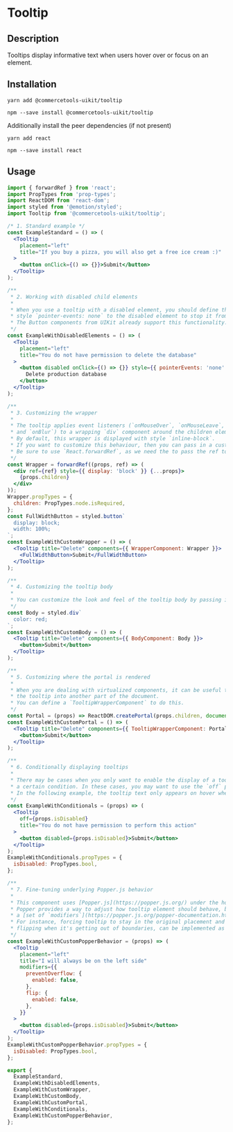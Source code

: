 

<Meta of={TooltipStories} />

# Tooltip

## Description

Tooltips display informative text when users hover over or focus on an element.

## Installation

```
yarn add @commercetools-uikit/tooltip
```

```
npm --save install @commercetools-uikit/tooltip
```

Additionally install the peer dependencies (if not present)

```
yarn add react
```

```
npm --save install react
```

## Usage

```jsx
import { forwardRef } from 'react';
import PropTypes from 'prop-types';
import ReactDOM from 'react-dom';
import styled from '@emotion/styled';
import Tooltip from '@commercetools-uikit/tooltip';

/* 1. Standard example */
const ExampleStandard = () => (
  <Tooltip
    placement="left"
    title="If you buy a pizza, you will also get a free ice cream :)"
  >
    <button onClick={() => {}}>Submit</button>
  </Tooltip>
);

/**
 * 2. Working with disabled child elements
 *
 * When you use a tooltip with a disabled element, you should define the
 * style `pointer-events: none` to the disabled element to stop it from capturing events.
 * The Button components from UIKit already support this functionality.
 */
const ExampleWithDisabledElements = () => (
  <Tooltip
    placement="left"
    title="You do not have permission to delete the database"
  >
    <button disabled onClick={() => {}} style={{ pointerEvents: 'none' }}>
      Delete production database
    </button>
  </Tooltip>
);

/**
 * 3. Customizing the wrapper
 *
 * The tooltip applies event listeners (`onMouseOver`, `onMouseLeave`, `onFocus`,
 * and `onBlur`) to a wrapping `div` component around the children element.
 * By default, this wrapper is displayed with style `inline-block`.
 * If you want to customize this behaviour, then you can pass in a custom element.
 * Be sure to use `React.forwardRef`, as we need the to pass the ref to the wrapper.
 */
const Wrapper = forwardRef((props, ref) => (
  <div ref={ref} style={{ display: 'block' }} {...props}>
    {props.children}
  </div>
));
Wrapper.propTypes = {
  children: PropTypes.node.isRequired,
};
const FullWidthButton = styled.button`
  display: block;
  width: 100%;
`;
const ExampleWithCustomWrapper = () => (
  <Tooltip title="Delete" components={{ WrapperComponent: Wrapper }}>
    <FullWidthButton>Submit</FullWidthButton>
  </Tooltip>
);

/**
 * 4. Customizing the tooltip body
 *
 * You can customize the look and feel of the tooltip body by passing in a custom `BodyComponent`.
 */
const Body = styled.div`
  color: red;
`;
const ExampleWithCustomBody = () => (
  <Tooltip title="Delete" components={{ BodyComponent: Body }}>
    <button>Submit</button>
  </Tooltip>
);

/**
 * 5. Customizing where the portal is rendered
 *
 * When you are dealing with virtualized components, it can be useful to render
 * the tooltip into another part of the document.
 * You can define a `TooltipWrapperComponent` to do this.
 */
const Portal = (props) => ReactDOM.createPortal(props.children, document.body);
const ExampleWithCustomPortal = () => (
  <Tooltip title="Delete" components={{ TooltipWrapperComponent: Portal }}>
    <button>Submit</button>
  </Tooltip>
);

/**
 * 6. Conditionally displaying tooltips
 *
 * There may be cases when you only want to enable the display of a tooltip under
 * a certain condition. In these cases, you may want to use the `off` prop.
 * In the following example, the tooltip text only appears on hover when the button is disabled.
 */
const ExampleWithConditionals = (props) => (
  <Tooltip
    off={props.isDisabled}
    title="You do not have permission to perform this action"
  >
    <button disabled={props.isDisabled}>Submit</button>
  </Tooltip>
);
ExampleWithConditionals.propTypes = {
  isDisabled: PropTypes.bool,
};

/**
 * 7. Fine-tuning underlying Popper.js behavior
 *
 * This component uses [Popper.js](https://popper.js.org/) under the hood.
 * Popper provides a way to adjust how tooltip element should behave, by providing
 * a [set of `modifiers`](https://popper.js.org/popper-documentation.html#modifiers).
 * For instance, forcing tooltip to stay in the original placement and not to try
 * flipping when it's getting out of boundaries, can be implemented as following:
 */
const ExampleWithCustomPopperBehavior = (props) => (
  <Tooltip
    placement="left"
    title="I will always be on the left side"
    modifiers={{
      preventOverflow: {
        enabled: false,
      },
      flip: {
        enabled: false,
      },
    }}
  >
    <button disabled={props.isDisabled}>Submit</button>
  </Tooltip>
);
ExampleWithCustomPopperBehavior.propTypes = {
  isDisabled: PropTypes.bool,
};

export {
  ExampleStandard,
  ExampleWithDisabledElements,
  ExampleWithCustomWrapper,
  ExampleWithCustomBody,
  ExampleWithCustomPortal,
  ExampleWithConditionals,
  ExampleWithCustomPopperBehavior,
};
```

<Canvas of={TooltipStories.Default} />
